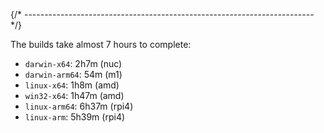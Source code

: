 
{/* ------------------------------------------------------------------------ */}

The builds take almost 7 hours to complete:

- `darwin-x64`: 2h7m (nuc)
- `darwin-arm64`: 54m (m1)
- `linux-x64`: 1h8m (amd)
- `win32-x64`: 1h47m (amd)
- `linux-arm64`: 6h37m (rpi4)
- `linux-arm`: 5h39m (rpi4)
